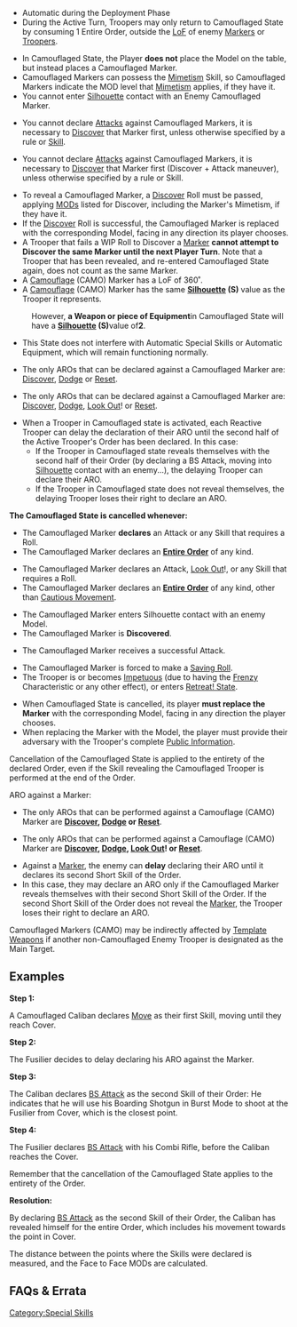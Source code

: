 {{section-special-skills}}
{{section-game-states}}


{{image | name=camo_amarillo_40mm-530.jpg | style=128inline }}
{{image | name=camo_verde_40mm-560.jpg | style= 128inline }}
{{image | name=camo_azul_40mm-620.jpg | style= 128inline }}

{{skillbox |black| CAMOUFLAGED |}}
{{skill-label | Marker }}
{{activation}}
*Automatic during the Deployment Phase
*During the Active Turn, Troopers may only return to Camouflaged State by consuming 1 Entire Order, outside the [[LoF]] of enemy [[Markers]] or [[Troopers]]. 
{{Effects}}
*In Camouflaged State, the Player '''does not''' place the Model on the table, but instead places a Camouflaged Marker.
*Camouflaged Markers can possess the [[Mimetism]] Skill, so Camouflaged Markers indicate the MOD level that [[Mimetism]] applies, if they have it.
*You cannot enter [[Silhouette]] contact with an Enemy Camouflaged Marker. 
{{c1}}
*You cannot declare [[Attacks]] against Camouflaged Markers, it is necessary to [[Discover]] that Marker first, unless otherwise specified by a rule or [[Skill]]. 
{{c1end}}{{n4list}}
* You cannot declare [[Attacks]] against Camouflaged Markers, it is necessary to [[Discover]] that Marker first (Discover + Attack maneuver), unless otherwise specified by a rule or Skill. 
{{n4end}}
*To reveal a Camouflaged Marker, a [[Discover]] Roll must be passed, applying [[MODs]] listed for Discover, including the Marker's Mimetism, if they have it. 
*If the [[Discover]] Roll is successful, the Camouflaged Marker is replaced with the corresponding Model, facing in any direction its player chooses. 
*A Trooper that fails a WIP Roll to Discover a [[Marker]] '''cannot attempt to Discover the same Marker until the next Player Turn'''. Note that a Trooper that has been revealed, and re-entered Camouflaged State again, does not count as the same Marker.
*A [[Camouflage]] (CAMO) Marker has a LoF of 360&#730;. 
*A [[Camouflage]] (CAMO) Marker has the same '''[[Silhouette]] (S)''' value as the Trooper it represents. 
: However, '''a Weapon or piece of Equipment '''in Camouflaged State will have a '''[[Silhouette]] (S) '''value of''' 2'''. 
*This State does not interfere with Automatic Special Skills or Automatic Equipment, which will remain functioning normally. 
{{c1}}
*The only AROs that can be declared against a Camouflaged Marker are: [[Discover]], [[Dodge]] or [[Reset]]. 
{{c1end}}{{n4list}}
* The only AROs that can be declared against a Camouflaged Marker are: [[Discover]], [[Dodge]], [[Look Out]]! or [[Reset]]. 
{{n4end}}
*When a Trooper in Camouflaged state is activated, each Reactive Trooper can delay the declaration of their ARO until the second half of the Active Trooper's Order has been declared. In this case:
**If the Trooper in Camouflaged state reveals themselves with the second half of their Order (by declaring a BS Attack, moving into [[Silhouette]] contact with an enemy...), the delaying Trooper can declare their ARO.
**If the Trooper in Camouflaged state does not reveal themselves, the delaying Trooper loses their right to declare an ARO. 
{{Cancellation}}
'''The Camouflaged State is cancelled whenever:'''
{{c1}}
*The Camouflaged Marker '''declares''' an Attack or any Skill that requires a Roll. 
*The Camouflaged Marker declares an '''[[Entire Order]]''' of any kind.
{{c1end}}{{n4list}}
* The Camouflaged Marker declares an Attack, [[Look Out]]!, or any Skill that requires a Roll. 
* The Camouflaged Marker declares an '''[[Entire Order]]''' of any kind, other than [[Cautious Movement]].
{{n4end}}
*The Camouflaged Marker enters Silhouette contact with an enemy Model. 
*The Camouflaged Marker is '''Discovered'''.  
{{c1}}
*The Camouflaged Marker receives a successful Attack. 
{{c1end}}{{n4list}}
* The Camouflaged Marker is forced to make a [[Saving Roll]]. 
* The Trooper is or becomes [[Impetuous]] (due to having the [[Frenzy]] Characteristic or any other effect), or enters [[Retreat! State]]. 
{{n4end}}
*When Camouflaged State is cancelled, its player '''must replace the Marker''' with the corresponding Model, facing in any direction the player chooses.
*When replacing the Marker with the Model, the player must provide their adversary with the Trooper's complete [[Public Information]]. 


{{important-start}}
Cancellation of the Camouflaged State is applied to the entirety of the declared Order, even if the Skill revealing the Camouflaged Trooper is performed at the end of the Order.
{{important-end}}


{{remember-start}}
ARO against a Marker:

{{c1}}
*The only AROs that can be performed against a Camouflage (CAMO) Marker are '''[[Discover]], [[Dodge]] or [[Reset]]'''. 
{{c1end}}{{n4list}}
* The only AROs that can be performed against a Camouflage (CAMO) Marker are '''[[Discover]], [[Dodge]], [[Look Out]]! or [[Reset]]'''. 
{{n4end}}
*Against a [[Marker]], the enemy can '''delay''' declaring their ARO until it declares its second Short Skill of the Order. 
*In this case, they may declare an ARO only if the Camouflaged Marker reveals themselves with their second Short Skill of the Order. If the second Short Skill of the Order does not reveal the [[Marker]], the Trooper loses their right to declare an ARO. 
{{remember-end}}


{{n4}}
{{remember-start}}
Camouflaged Markers (CAMO) may be indirectly affected by [[Template Weapon]]s if another non-Camouflaged Enemy Trooper is designated as the Main Target. 
{{remember-end}}
{{n4end}}


==  Examples ==
{{greybox-start | Camouflage and Surprise Attack}}
'''Step 1:'''

A Camouflaged Caliban declares [[Move]] as their first Skill, moving until they reach Cover. 
{{image | name=eng-camouflaged-surprise-attack-1.jpg | style=512border }}


'''Step 2:''' 

The Fusilier decides to delay declaring his ARO against the Marker. 
{{image | name=eng-camouflaged-surprise-attack-2.jpg | style=512border }}


'''Step 3:'''

The Caliban declares [[BS Attack]] as the second Skill of their Order: He indicates that he will use his Boarding Shotgun in Burst Mode to shoot at the Fusilier from Cover, which is the closest point. 
{{image | name=eng-camouflaged-surprise-attack-3.jpg | style=512border }}


'''Step 4:'''

The Fusilier declares [[BS Attack]] with his Combi Rifle, before the Caliban reaches the Cover. 

Remember that the cancellation of the Camouflaged State applies to the entirety of the Order. 

{{image | name=eng-camouflaged-surprise-attack-4.jpg | style=512border }}

'''Resolution:'''

By declaring [[BS Attack]] as the second Skill of their Order, the Caliban has revealed himself for the entire Order, which includes his movement towards the point in Cover. 

The distance between the points where the Skills were declared is measured, and the Face to Face MODs are calculated.
{{greybox-end}}


== FAQs & Errata ==

{{faqbox |
type = faq |
title = N4 FAQ |
version = 1.2, Jan 2022 |
q = Q: If a Trooper with Camouflage (1 Use) deploys as a Model, can the Trooper enter Camouflaged State during the game? Does this change if the Trooper fails an Infiltration Roll? |
a = A: Yes, the Trooper can enter Camouflaged State later in the game. If the Trooper attempted to deploy as a Marker and failed the Infiltration Roll, they have used the Camouflaged State and cannot enter it later in the game.  |
related = [[Camouflage]], [[Camouflaged State]] }}


{{faqbox |
type = faq |
title = N4 FAQ |
version = 1.2, Jan 2022 |
q = Q: Does an Unconscious Trooper prevent an enemy from re-entering Marker State, or cancel their Cautious Movement? |
a = A: No. |
related = [[Camouflaged State]], [[Cautious Movement]], [[Impersonation State]], [[Unconscious]] }}


{{section-special-skills}}
{{section-game-states}}



[[Category:Special Skills]]